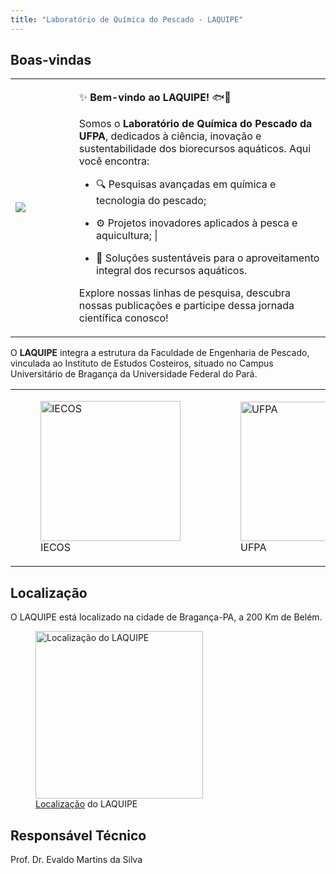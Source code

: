 ```yaml
---
title: "Laboratório de Química do Pescado - LAQUIPE"
---
```


## Boas-vindas

+--------------------------------------+--------------------------------------------------------------------------------------------------------------------------------------------------------+
| ![](images/clipboard-744475019.jpeg) | ✨ **Bem-vindo ao LAQUIPE!** 🐟🔬                                                                                                                      |
|                                      |                                                                                                                                                        |
|                                      | Somos o **Laboratório de Química do Pescado da UFPA**, dedicados à ciência, inovação e sustentabilidade dos biorecursos aquáticos. Aqui você encontra: |
|                                      |                                                                                                                                                        |
|                                      | -    🔍 Pesquisas avançadas em química e tecnologia do pescado;                                                                                        |
|                                      |                                                                                                                                                        |
|                                      | -    ⚙️ Projetos inovadores aplicados à pesca e aquicultura;                                                                                           |
|                                      |                                                                                                                                                        |
|                                      | -    🌊 Soluções sustentáveis para o aproveitamento integral dos recursos aquáticos.                                                                   |
|                                      |                                                                                                                                                        |
|                                      | Explore nossas linhas de pesquisa, descubra nossas publicações e participe dessa jornada científica conosco!                                           |
+--------------------------------------+--------------------------------------------------------------------------------------------------------------------------------------------------------+

O **LAQUIPE** integra a estrutura da Faculdade de Engenharia de Pescado, vinculada ao Instituto de Estudos Costeiros, situado no Campus Universitário de Bragança da Universidade Federal do Pará.

+----------------------------------------------+----------------------------------------------------+
| ![IECOS](images/logo_iecos.png){width="224"} | ![UFPA](images/ufpa.png){width="222" height="223"} |
+----------------------------------------------+----------------------------------------------------+

## Localização

O LAQUIPE está localizado na cidade de Bragança-PA, a 200 Km de Belém.

![[Localização](https://maps.app.goo.gl/pbVeJAPCz73qdsE36){target="_blanck"} do LAQUIPE](images/localizacao.png){width="268"}

## Responsável Técnico

Prof. Dr. Evaldo Martins da Silva
